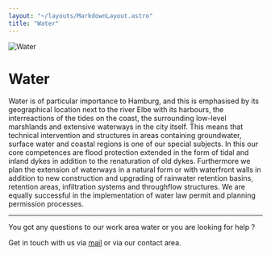 ```yaml
---
layout: "~/layouts/MarkdownLayout.astro"
title: "Water"
---
```



![Water](../wasser/banner.jpg)

# Water

Water is of particular importance to Hamburg, and this is emphasised by its geographical location next to the river Elbe with its harbours, the interreactions of the tides on the coast, the surrounding low-level marshlands and extensive waterways in the city itself. This means that technical intervention and structures in areas containing groundwater, surface water and coastal regions is one of our special subjects. In this our core competences are flood protection extended in the form of tidal and inland dykes in addition to the renaturation of old dykes. Furthermore we plan the extension of waterways in a natural form or with waterfront walls in addition to new construction and upgrading of rainwater retention basins, retention areas, infiltration systems and throughflow structures. We are equally successful in the implementation of water law permit and planning permission processes.

<ProjectSlider path="en/water" />

---

You got any questions to our work area water or you are looking for help ?

Get in touch with us via [mail](mailto:info@lehne-ing.de) or via our contact area.
